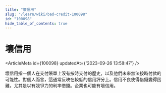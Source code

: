 ```yaml
---
title: "壞信用"
slug: "/learn/wiki/bad-credit-100098"
id: "100098"
hide_table_of_contents: true
---
```



# 壞信用

<ArticleMeta id={100098} updatedAt={'2023-09-26 13:58:47'} />
<div className='border-solid border-b border-t-0 my-4 border-[var(--ifm-color-gray-300)]' />

壞信用指一個人在支付賬單上沒有按時支付的歷史，以及他們未來無法按時付款的可能性。對個人而言，這通常反映在較低的信用評分上。信用不良使得借錢變得困難，尤其是以有競爭力的利率借錢。企業也可能有壞信用。
